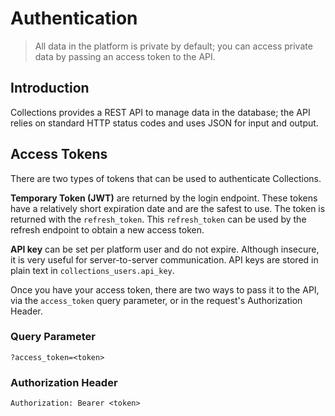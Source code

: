 # Authentication

> All data in the platform is private by default; you can access private data by passing an access token to the API.

## Introduction

Collections provides a REST API to manage data in the database; the API relies on standard HTTP status codes and uses JSON for input and output.

## Access Tokens

There are two types of tokens that can be used to authenticate Collections.

**Temporary Token (JWT)** are returned by the login endpoint. These tokens have a relatively short expiration date and are the safest to use.
The token is returned with the `refresh_token`. This `refresh_token` can be used by the refresh endpoint to obtain a new access token.

**API key** can be set per platform user and do not expire. Although insecure, it is very useful for server-to-server communication.
API keys are stored in plain text in `collections_users.api_key`.

Once you have your access token, there are two ways to pass it to the API, via the `access_token` query parameter, or in the request's Authorization Header.

### Query Parameter

```
?access_token=<token>
```

### Authorization Header

```
Authorization: Bearer <token>
```
